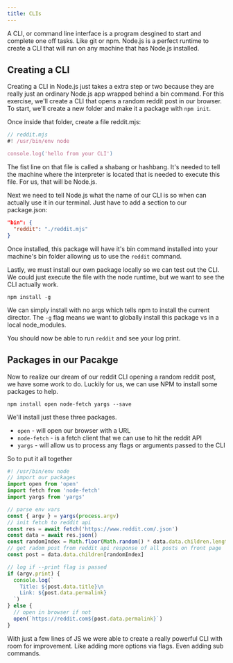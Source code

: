 ```yaml
---
title: CLIs
---
```


A CLI, or command line interface is a program desgined to start and complete one off
tasks. Like git or npm. Node.js is a perfect runtime to create a CLI that will run on
any machine that has Node.js installed.

## Creating a CLI

Creating a CLI in Node.js just takes a extra step or two because
they are really just an ordinary Node.js app wrapped behind a bin command.
For this exercise, we'll create a CLI that opens a random reddit post in our
browser. To start, we'll create a new folder and make it a package with `npm init`.

Once inside that folder, create a file reddit.mjs:

```js
// reddit.mjs
#! /usr/bin/env node

console.log('hello from your CLI')
```

The fist line on that file is called a shabang or hashbang. It's needed to tell
the machine where the interpreter is located that is needed to execute this file.
For us, that will be Node.js.

Next we need to tell Node.js what the name of our CLI is so when can actually
use it in our terminal. Just have to add a section to our package.json:

```json
"bin": {
  "reddit": "./reddit.mjs"
}
```

Once installed, this package will have it's bin command installed into your
machine's bin folder allowing us to use the `reddit` command.

Lastly, we must install our own package locally so we can test out the CLI. We could
just execute the file with the node runtime, but we want to see the CLI actually work.

`npm install -g`

We can simply install with no args which tells npm to install the current director.
The `-g` flag means we want to globally install this package vs in a local node_modules.

You should now be able to run `reddit` and see your log print.

## Packages in our Pacakge

Now to realize our dream of our reddit CLI opening a random reddit post,
we have some work to do. Luckily for us, we can use NPM to install some packages
to help.

`npm install open node-fetch yargs --save`

We'll install just these three packages.

- `open` - will open our browser with a URL
- `node-fetch` - is a fetch client that we can use to hit the reddit API
- `yargs` - will allow us to process any flags or arguments passed to the CLI

So to put it all together

```js
#! /usr/bin/env node
// import our packages
import open from 'open'
import fetch from 'node-fetch'
import yargs from 'yargs'

// parse env vars
const { argv } = yargs(process.argv)
// init fetch to reddit api
const res = await fetch('https://www.reddit.com/.json')
const data = await res.json()
const randomIndex = Math.floor(Math.random() * data.data.children.length)
// get radom post from reddit api response of all posts on front page
const post = data.data.children[randomIndex]

// log if --print flag is passed
if (argv.print) {
  console.log(`
    Title: ${post.data.title}\n
    Link: ${post.data.permalink}
  `)
} else {
  // open in browser if not
  open(`https://reddit.com${post.data.permalink}`)
}
```

With just a few lines of JS we were able to create a really powerful
CLI with room for improvement. Like adding more options via flags. Even
adding sub commands.
